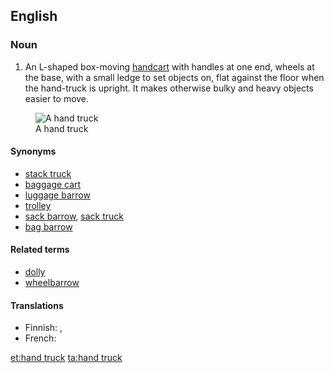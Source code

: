 ==English==

===Noun===
{{en-noun|sg=[[hand]] [[truck]]}}
{{wikipedia}}

# An L-shaped box-moving [[handcart]] with handles at one end, wheels at the base, with a small ledge to set objects on, flat against the floor when the hand-truck is upright. It makes otherwise bulky and heavy objects easier to move.

[[Image:Handtruck.JPG|thumb|A hand truck]]
====Synonyms====
* [[stack truck]]
* [[baggage cart]]
* [[luggage barrow]]
* [[trolley]] {{qualifier|United Kingdom}}
* [[sack barrow]], [[sack truck]] {{qualifier|United Kingdom}}
* [[bag barrow]] {{qualifier|New Zealand}}

====Related terms====
* [[dolly]]
* [[wheelbarrow]]

====Translations====
{{trans-top|box-moving handcart}}
* Finnish: {{t|fi|nokkakärry}}, {{t|fi|pakettikärry}}
* French: {{t|fr|diable|m}}
{{trans-mid}}
{{trans-bottom}}

[[et:hand truck]]
[[ta:hand truck]]